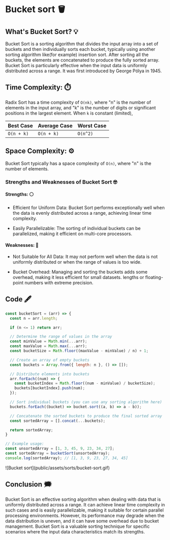 # Bucket sort 🪣 

## What's Bucket Sort? 💡
Bucket Sort is a sorting algorithm that divides the input array 
into a set of buckets and then individually sorts each bucket, 
typically using another sorting algorithm like(for example) insertion sort. 
After sorting all the buckets, the elements are concatenated to 
produce the fully sorted array. Bucket Sort is particularly effective 
when the input data is uniformly distributed across a range. 
It was first introduced by George Pólya in 1945.

## Time Complexity: ⏱️ 
Radix Sort has a time complexity of `O(nk)`, where "n" is the number of 
elements in the input array, and "k" is the number of digits or significant 
positions in the largest element. When `k` is constant (limited), 

| Best Case  | Average Case  | Worst Case |
| ---------- | ------------- | ---------- |
|   `O(n + k)`   |   `O(n + k)`    |  `O(n^2)`  |

## Space Complexity: ⚙️ 
Bucket Sort typically has a space complexity of `O(n)`, where "n" is the number of elements.

### Strengths and Weaknesses of Bucket Sort 🤓
#### Strengths: ⚪️

- Efficient for Uniform Data: Bucket Sort performs exceptionally 
well when the data is evenly distributed across a range, achieving linear time complexity.

- Easily Parallelizable: The sorting of individual buckets can be 
parallelized, making it efficient on multi-core processors.



#### Weaknesses: 🔴
- Not Suitable for All Data: It may not perform well when the 
data is not uniformly distributed or when the range of values is too wide.

- Bucket Overhead: Managing and sorting the buckets adds some 
overhead, making it less efficient for small datasets. lengths or floating-point numbers with extreme precision.


## Code 🖋
```js filename="bucket-sort.js" copy
const bucketSort = (arr) => {
  const n = arr.length;

  if (n <= 1) return arr;

  // Determine the range of values in the array
  const minValue = Math.min(...arr);
  const maxValue = Math.max(...arr);
  const bucketSize = Math.floor((maxValue - minValue) / n) + 1;

  // Create an array of empty buckets
  const buckets = Array.from({ length: n }, () => []);

  // Distribute elements into buckets
  arr.forEach((num) => {
    const bucketIndex = Math.floor((num - minValue) / bucketSize);
    buckets[bucketIndex].push(num);
  });

  // Sort individual buckets (you can use any sorting algorithm here)
  buckets.forEach((bucket) => bucket.sort((a, b) => a - b));

  // Concatenate the sorted buckets to produce the final sorted array
  const sortedArray = [].concat(...buckets);

  return sortedArray;
}

// Example usage:
const unsortedArray = [1, 3, 45, 9, 23, 34, 27];
const sortedArray = bucketSort(unsortedArray);
console.log(sortedArray); // [1, 3, 9, 23, 27, 34, 45]
```

<div className="border border-black rounded-sm">
![Bucket sort](public/assets/sorts/bucket-sort.gif)
</div>

## Conclusion 🗯️
Bucket Sort is an effective sorting algorithm when dealing with 
data that is uniformly distributed across a range. It can achieve 
linear time complexity in such cases and is easily parallelizable, 
making it suitable for certain parallel processing environments. 
However, its performance may degrade when the data distribution is uneven, 
and it can have some overhead due to bucket management. 
Bucket Sort is a valuable sorting technique for specific scenarios where 
the input data characteristics match its strengths.